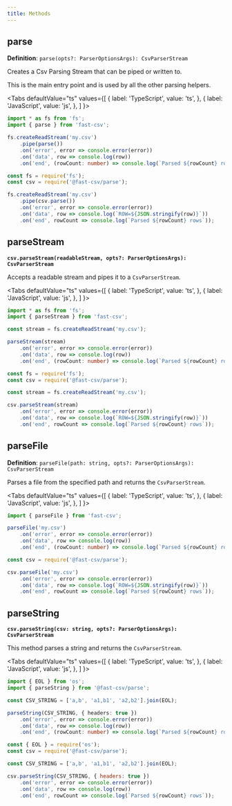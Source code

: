 ```yaml
---
title: Methods
---
```


## parse
**Definition**: `parse(opts?: ParserOptionsArgs): CsvParserStream`

Creates a Csv Parsing Stream that can be piped or written to.

This is the main entry point and is used by all the other parsing helpers.

<Tabs
  defaultValue="ts"
  values={[
    { label: 'TypeScript', value: 'ts', },
    { label: 'JavaScript', value: 'js', },
  ]
}>
<TabItem value="ts">

```ts
import * as fs from 'fs';
import { parse } from 'fast-csv';

fs.createReadStream('my.csv')
    .pipe(parse())
    .on('error', error => console.error(error))
    .on('data', row => console.log(row))
    .on('end', (rowCount: number) => console.log(`Parsed ${rowCount} rows`));
```

</TabItem>
<TabItem value="js">

```js
const fs = require('fs');
const csv = require('@fast-csv/parse');

fs.createReadStream('my.csv')
    .pipe(csv.parse())
    .on('error', error => console.error(error))
    .on('data', row => console.log(`ROW=${JSON.stringify(row)}`))
    .on('end', rowCount => console.log(`Parsed ${rowCount} rows`));
```

</TabItem>
</Tabs>


## parseStream
**`csv.parseStream(readableStream, opts?: ParserOptionsArgs): CsvParserStream`**

Accepts a readable stream and pipes it to a `CsvParserStream`.

<Tabs
  defaultValue="ts"
  values={[
    { label: 'TypeScript', value: 'ts', },
    { label: 'JavaScript', value: 'js', },
  ]
}>
<TabItem value="ts">

```ts
import * as fs from 'fs';
import { parseStream } from 'fast-csv';

const stream = fs.createReadStream('my.csv');

parseStream(stream)
    .on('error', error => console.error(error))
    .on('data', row => console.log(row))
    .on('end', (rowCount: number) => console.log(`Parsed ${rowCount} rows`));
```

</TabItem>
<TabItem value="js">

```js
const fs = require('fs');
const csv = require('@fast-csv/parse');

const stream = fs.createReadStream('my.csv');

csv.parseStream(stream)
    .on('error', error => console.error(error))
    .on('data', row => console.log(`ROW=${JSON.stringify(row)}`))
    .on('end', rowCount => console.log(`Parsed ${rowCount} rows`));
```

</TabItem>
</Tabs>

## parseFile
**Definition**: `parseFile(path: string, opts?: ParserOptionsArgs): CsvParserStream`

Parses a file from the specified path and returns the `CsvParserStream`.

<Tabs
  defaultValue="ts"
  values={[
    { label: 'TypeScript', value: 'ts', },
    { label: 'JavaScript', value: 'js', },
  ]
}>
<TabItem value="ts">

```ts
import { parseFile } from 'fast-csv';

parseFile('my.csv')
    .on('error', error => console.error(error))
    .on('data', row => console.log(row))
    .on('end', (rowCount: number) => console.log(`Parsed ${rowCount} rows`));
```

</TabItem>
<TabItem value="js">

```js
const csv = require('@fast-csv/parse');

csv.parseFile('my.csv')
    .on('error', error => console.error(error))
    .on('data', row => console.log(`ROW=${JSON.stringify(row)}`))
    .on('end', rowCount => console.log(`Parsed ${rowCount} rows`));
```

</TabItem>
</Tabs>

## parseString
**`csv.parseString(csv: string, opts?: ParserOptionsArgs): CsvParserStream`**

This method parses a string and returns the `CsvParserStream`.

<Tabs
  defaultValue="ts"
  values={[
    { label: 'TypeScript', value: 'ts', },
    { label: 'JavaScript', value: 'js', },
  ]
}>
<TabItem value="ts">

```ts
import { EOL } from 'os';
import { parseString } from '@fast-csv/parse';

const CSV_STRING = ['a,b', 'a1,b1', 'a2,b2'].join(EOL);

parseString(CSV_STRING, { headers: true })
    .on('error', error => console.error(error))
    .on('data', row => console.log(row))
    .on('end', (rowCount: number) => console.log(`Parsed ${rowCount} rows`));
```

</TabItem>
<TabItem value="js">

```js
const { EOL } = require('os');
const csv = require('@fast-csv/parse');

const CSV_STRING = ['a,b', 'a1,b1', 'a2,b2'].join(EOL);

csv.parseString(CSV_STRING, { headers: true })
    .on('error', error => console.error(error))
    .on('data', row => console.log(row))
    .on('end', rowCount => console.log(`Parsed ${rowCount} rows`));
```

</TabItem>
</Tabs>
